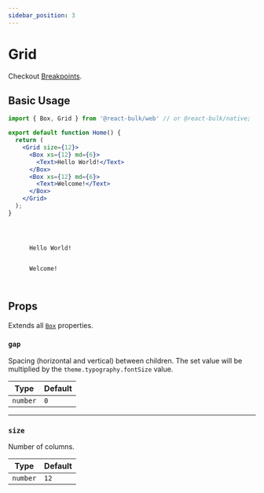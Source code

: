 ```yaml
---
sidebar_position: 3
---
```



# Grid

Checkout [Breakpoints](../layout/breakpoints).

## Basic Usage

```jsx
import { Box, Grid } from '@react-bulk/web' // or @react-bulk/native;

export default function Home() {
  return (
    <Grid size={12}>
      <Box xs={12} md={6}>
        <Text>Hello World!</Text>
      </Box>
      <Box xs={12} md={6}>
        <Text>Welcome!</Text>
      </Box>
    </Grid>
  );
}
```

<Code>
  <Grid size={12}>
    <Box xs={12} md={6}>
      <Text>Hello World!</Text>
    </Box>
    <Box xs={12} md={6}>
      <Text>Welcome!</Text>
    </Box>
  </Grid>
</Code>

## Props

Extends all [`Box`](/docs/components/core/box) properties.

### `gap`

Spacing (horizontal and vertical) between children. The set value will be multiplied by the `theme.typography.fontSize` value.

| Type     | Default |
|----------|---------|
| `number` | `0`     |

---

### `size`

Number of columns.

| Type     | Default |
|----------|---------|
| `number` | `12`    |
